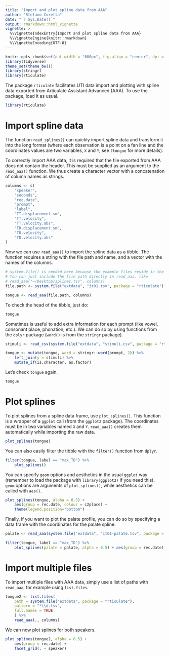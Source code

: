 ```yaml
---
title: "Import and plot spline data from AAA"
author: "Stefano Coretta"
date: "`r Sys.Date()`"
output: rmarkdown::html_vignette
vignette: >
  %\VignetteIndexEntry{Import and plot spline data from AAA}
  %\VignetteEngine{knitr::rmarkdown}
  %\VignetteEncoding{UTF-8}
---
```


```r
knitr::opts_chunk$set(out.width = "600px", fig.align = "center", dpi = 300)
library(tidyverse)
theme_set(theme_bw())
library(stringr)
library(rticulate)
```

The package `rticulate` facilitates UTI data import and plotting with spline data exported from Articulate Assistant Advanced (AAA). To use the package, load it as usual.

```r
library(rticulate)
```

# Import spline data

The function `read_splines()` can quickly import spline data and transform it into the long format (where each observation is a point on a fan line and the coordinates values are two variables, `X` and `Y`, see `?tongue` for more details).

To correctly import AAA data, it is required that the file exported from AAA does not contain the header. This must be supplied as an argument to the `read_aaa()` function. We thus create a character vector with a concatenation of column names as strings.

```r
columns <- c(
    "speaker",
    "seconds",
    "rec.date",
    "prompt",
    "label",
    "TT.displacement.sm",
    "TT.velocity",
    "TT.velocity.abs",
    "TD.displacement.sm",
    "TD.velocity",
    "TD.velocity.abs"
)
```

Now we can use `read_aaa()` to import the spline data as a tibble. The function requires a string with the file path and name, and a vector with the names of the columns.

```r
# system.file() is needed here because the example files reside in the package.
# You can just include the file path directly in read_aaa, like 
# read_aaa("~/Desktop/splines.tsv", columns)
file.path <- system.file("extdata", "it01.tsv", package = "rticulate")

tongue <- read_aaa(file.path, columns)
```

To check the head of the tibble, just do:

```r
tongue
```

Sometimes is useful to add extra information for each prompt (like vowel, consonant place, phonation, etc.). We can do so by using functions from the `dplyr` package (`word()` is from the `stringr` package).

```r
stimuli <- read_csv(system.file("extdata", "stimuli.csv", package = "rticulate"))

tongue <- mutate(tongue, word = stringr::word(prompt, 2)) %>%
    left_join(y = stimuli) %>%
    mutate_if(is.character, as.factor)
```

Let's check `tongue` again.

```r
tongue
```

# Plot splines

To plot splines from a spline data frame, use `plot_splines()`. This function is a wrapper of a `ggplot` call (from the `ggplot2` package). The coordinates must be in two variables named `X` and `Y`. `read_aaa()` creates them automatically while importing the raw data.

```r
plot_splines(tongue)
```

You can also easily filter the tibble with the `filter()` function from `dplyr`.

```r
filter(tongue, label == "max_TD") %>%
    plot_splines()
```

You can specify `geom` options and aesthetics in the usual `ggplot` way (remember to load the package with `library(ggplot2)` if you need this). `geom` options are arguments of `plot_splines()`, while aesthetics can be called with `aes()`.

```r
plot_splines(tongue, alpha = 0.5) +
    aes(group = rec.date, colour = c2place) +
    theme(legend.position="bottom")
```

Finally, if you want to plot the palate profile, you can do so by specifying a data frame with the coordinates for the palate spline.

```r
palate <- read_aaa(system.file("extdata", "it01-palate.tsv", package = "rticulate"), columns)

filter(tongue, label == "max_TD") %>%
    plot_splines(palate = palate, alpha = 0.5) + aes(group = rec.date)
```

# Import multiple files

To import multiple files with AAA data, simply use a list of paths with `read_aaa`, for example using `list.files`.

```r
tongue2 <- list.files(
    path = system.file("extdata", package = "rticulate"),
    pattern = "*\\d.tsv",
    full.names = TRUE
    ) %>%
    read_aaa(., columns)
```

We can now plot splines for both speakers.

```r
plot_splines(tongue2, alpha = 0.5) +
    aes(group = rec.date) +
    facet_grid(. ~ speaker)
```
